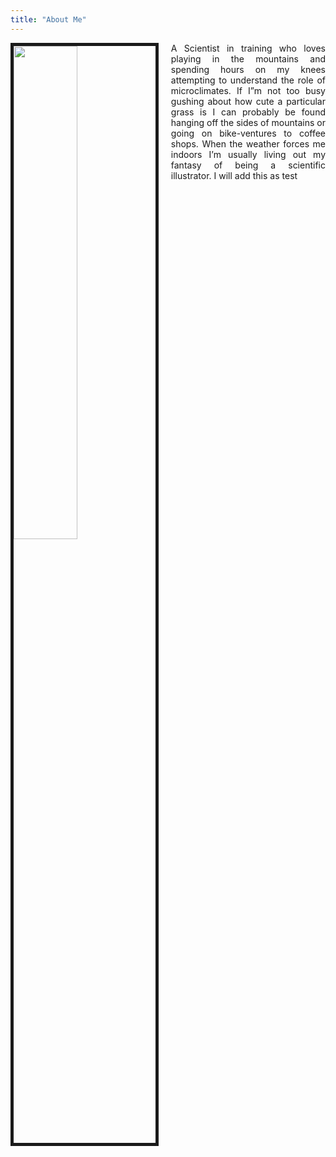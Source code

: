 ```yaml
---
title: "About Me"
---
```


<style>
body {
text-align: justify}
</style>

<img src="images/side_profile.jpg" style="width:45%; border:5px solid; margin-right: 20px" align="left">

A Scientist in training who loves playing in the mountains and spending hours on my knees attempting to understand the role of microclimates. If I"m not too busy gushing about how cute a particular grass is I can probably be found hanging off the sides of mountains or going on bike-ventures to coffee shops. When the weather forces me indoors I'm usually living out my fantasy of being a scientific illustrator. I will add this as test 
